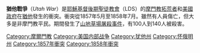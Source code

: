 {{unreferenced|time=2018-05-29T11:19:02+00:00}}
{{expand|time=2011-06-28T10:33:51+00:00}}
'''猶他戰爭'''（''Utah War''）是[[耶穌基督後期聖徒教會|耶穌基督後期聖徒教會]]（LDS）的[[摩門教拓荒者|摩門教拓荒者]]和[[美國政府|美國政府]]在[[猶他|猶他]]發生的衝突。衝突從1857年5月至1858年7月。雖然有人員傷亡，但大多是非摩門教平民。期間發生了[[山地草場屠殺事件|山地草場屠殺事件]]，有100人到140人被殺害。

{{Infobox military conflict
|conflict=猶他戰爭
|date=1857年3月 - 1858年7月
|place=多為[[猶他州|猶他州]]，部分在[[懷俄明州|懷俄明州]]
}}

{{American conflicts}}
{{Authority control}}
[[Category:摩爾門教|Category:摩爾門教]]
[[Category:美国内部战争|Category:美国内部战争]]
[[Category:犹他州|Category:犹他州]]
[[Category:怀俄明州|Category:怀俄明州]]
[[Category:1857年衝突|Category:1857年衝突]]
[[Category:1858年衝突|Category:1858年衝突]]